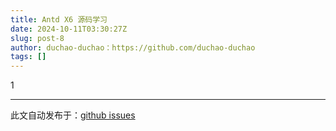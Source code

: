 ```yaml
---
title: Antd X6 源码学习
date: 2024-10-11T03:30:27Z
slug: post-8
author: duchao-duchao：https://github.com/duchao-duchao
tags: []
---
```


1

---
此文自动发布于：<a href="https://github.com/duchao-duchao/dc-blog/issues/8" target="_blank">github issues</a>
